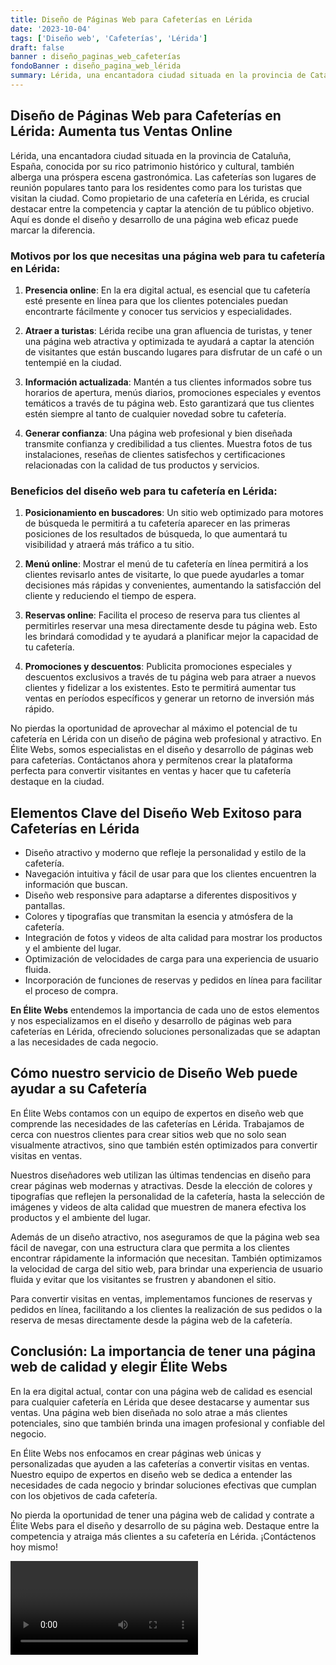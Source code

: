```yaml
---
title: Diseño de Páginas Web para Cafeterías en Lérida
date: '2023-10-04'
tags: ['Diseño web', 'Cafeterías', 'Lérida']
draft: false
banner : diseño_paginas_web_cafeterías
fondoBanner : diseño_pagina_web_lérida
summary: Lérida, una encantadora ciudad situada en la provincia de Cataluña, España, conocida por su rico patrimonio histórico y cultural, también alberga una próspera escena gastronómica. Las cafeterías son lugares de reunión populares tanto para los residentes como para los turistas que visitan la ciudad. Como propietario de una cafetería en Lérida, es crucial destacar entre la competencia y captar la atención de tu público objetivo. Aquí es donde el diseño y desarrollo de una página web eficaz puede marcar la diferencia.
---
```


## Diseño de Páginas Web para Cafeterías en Lérida: Aumenta tus Ventas Online

Lérida, una encantadora ciudad situada en la provincia de Cataluña, España, conocida por su rico patrimonio histórico y cultural, también alberga una próspera escena gastronómica. Las cafeterías son lugares de reunión populares tanto para los residentes como para los turistas que visitan la ciudad. Como propietario de una cafetería en Lérida, es crucial destacar entre la competencia y captar la atención de tu público objetivo. Aquí es donde el diseño y desarrollo de una página web eficaz puede marcar la diferencia.

### Motivos por los que necesitas una página web para tu cafetería en Lérida:

1. **Presencia online**: En la era digital actual, es esencial que tu cafetería esté presente en línea para que los clientes potenciales puedan encontrarte fácilmente y conocer tus servicios y especialidades.

2. **Atraer a turistas**: Lérida recibe una gran afluencia de turistas, y tener una página web atractiva y optimizada te ayudará a captar la atención de visitantes que están buscando lugares para disfrutar de un café o un tentempié en la ciudad.

3. **Información actualizada**: Mantén a tus clientes informados sobre tus horarios de apertura, menús diarios, promociones especiales y eventos temáticos a través de tu página web. Esto garantizará que tus clientes estén siempre al tanto de cualquier novedad sobre tu cafetería.

4. **Generar confianza**: Una página web profesional y bien diseñada transmite confianza y credibilidad a tus clientes. Muestra fotos de tus instalaciones, reseñas de clientes satisfechos y certificaciones relacionadas con la calidad de tus productos y servicios.

### Beneficios del diseño web para tu cafetería en Lérida:

1. **Posicionamiento en buscadores**: Un sitio web optimizado para motores de búsqueda le permitirá a tu cafetería aparecer en las primeras posiciones de los resultados de búsqueda, lo que aumentará tu visibilidad y atraerá más tráfico a tu sitio.

2. **Menú online**: Mostrar el menú de tu cafetería en línea permitirá a los clientes revisarlo antes de visitarte, lo que puede ayudarles a tomar decisiones más rápidas y convenientes, aumentando la satisfacción del cliente y reduciendo el tiempo de espera.

3. **Reservas online**: Facilita el proceso de reserva para tus clientes al permitirles reservar una mesa directamente desde tu página web. Esto les brindará comodidad y te ayudará a planificar mejor la capacidad de tu cafetería.

4. **Promociones y descuentos**: Publicita promociones especiales y descuentos exclusivos a través de tu página web para atraer a nuevos clientes y fidelizar a los existentes. Esto te permitirá aumentar tus ventas en períodos específicos y generar un retorno de inversión más rápido.

No pierdas la oportunidad de aprovechar al máximo el potencial de tu cafetería en Lérida con un diseño de página web profesional y atractivo. En Élite Webs, somos especialistas en el diseño y desarrollo de páginas web para cafeterías. Contáctanos ahora y permítenos crear la plataforma perfecta para convertir visitantes en ventas y hacer que tu cafetería destaque en la ciudad.

<GifSeo />

<Cta />

## Elementos Clave del Diseño Web Exitoso para Cafeterías en Lérida

- Diseño atractivo y moderno que refleje la personalidad y estilo de la cafetería.
- Navegación intuitiva y fácil de usar para que los clientes encuentren la información que buscan.
- Diseño web responsive para adaptarse a diferentes dispositivos y pantallas.
- Colores y tipografías que transmitan la esencia y atmósfera de la cafetería.
- Integración de fotos y videos de alta calidad para mostrar los productos y el ambiente del lugar.
- Optimización de velocidades de carga para una experiencia de usuario fluida.
- Incorporación de funciones de reservas y pedidos en línea para facilitar el proceso de compra.

**En Élite Webs** entendemos la importancia de cada uno de estos elementos y nos especializamos en el diseño y desarrollo de páginas web para cafeterías en Lérida, ofreciendo soluciones personalizadas que se adaptan a las necesidades de cada negocio.

## Cómo nuestro servicio de Diseño Web puede ayudar a su Cafetería

En Élite Webs contamos con un equipo de expertos en diseño web que comprende las necesidades de las cafeterías en Lérida. Trabajamos de cerca con nuestros clientes para crear sitios web que no solo sean visualmente atractivos, sino que también estén optimizados para convertir visitas en ventas.

Nuestros diseñadores web utilizan las últimas tendencias en diseño para crear páginas web modernas y atractivas. Desde la elección de colores y tipografías que reflejen la personalidad de la cafetería, hasta la selección de imágenes y videos de alta calidad que muestren de manera efectiva los productos y el ambiente del lugar.

Además de un diseño atractivo, nos aseguramos de que la página web sea fácil de navegar, con una estructura clara que permita a los clientes encontrar rápidamente la información que necesitan. También optimizamos la velocidad de carga del sitio web, para brindar una experiencia de usuario fluida y evitar que los visitantes se frustren y abandonen el sitio.

Para convertir visitas en ventas, implementamos funciones de reservas y pedidos en línea, facilitando a los clientes la realización de sus pedidos o la reserva de mesas directamente desde la página web de la cafetería.

## Conclusión: La importancia de tener una página web de calidad y elegir Élite Webs

En la era digital actual, contar con una página web de calidad es esencial para cualquier cafetería en Lérida que desee destacarse y aumentar sus ventas. Una página web bien diseñada no solo atrae a más clientes potenciales, sino que también brinda una imagen profesional y confiable del negocio.

En Élite Webs nos enfocamos en crear páginas web únicas y personalizadas que ayuden a las cafeterías a convertir visitas en ventas. Nuestro equipo de expertos en diseño web se dedica a entender las necesidades de cada negocio y brindar soluciones efectivas que cumplan con los objetivos de cada cafetería.

No pierda la oportunidad de tener una página web de calidad y contrate a Élite Webs para el diseño y desarrollo de su página web. Destaque entre la competencia y atraiga más clientes a su cafetería en Lérida. ¡Contáctenos hoy mismo!

<Video />

<CtaBot job='Cafeterías' city='Lérida'/>

<Gmaps query='Lérida+españa+maps' />
